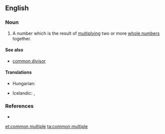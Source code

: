 ==English==

===Noun===
{{en-noun|sg=[[common]] [[multiple]]}}

# {{mathematics}} A number which is the result of [[multiplying]] two or more [[whole number]]s together.

====See also====
* [[common divisor]]

====Translations====
{{trans-top|result of multiplying}}
* Hungarian: {{t-|hu|közös többszörös}}
{{trans-mid}}
* Icelandic: {{t|is|samfeldi|n}}, {{t|is|sameiginlegt margfeldi|n}}
{{trans-bottom}}

===References===
* {{R:American Heritage 2000}}

[[et:common multiple]]
[[ta:common multiple]]
